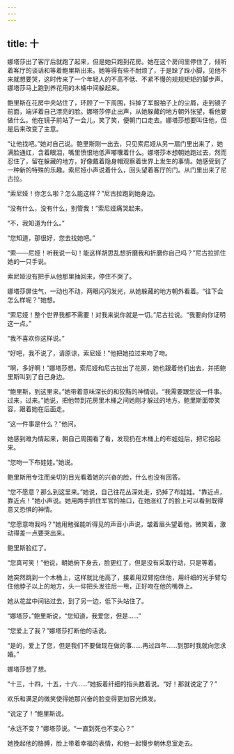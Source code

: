 ```yaml
---
---
---
```

title: 十
---




娜塔莎出了客厅后就跑了起来，但是她只跑到花房。她在这个房间里停住了，倾听着客厅的谈话和等着鲍里斯出来。她等得有些不耐烦了，于是跺了跺小脚，见他不来就想要哭，这时传来了一个年轻人的不高不低、不紧不慢的规规矩矩的脚步声。娜塔莎马上跑到养花用的木桶中间躲起来。

鲍里斯在花房中央站住了，环顾了一下周围，抖掉了军服袖子上的尘屑，走到镜子前面，端详着自己漂亮的脸。娜塔莎停止出声，从她躲藏的地方朝外张望，看他要做什么。他在镜子前站了一会儿，笑了笑，便朝门口走去。娜塔莎想要叫住他，但是后来改变了主意。

“让他找吧。”她对自己说。鲍里斯刚一出去，只见索尼娅从另一扇门里出来了，她满脸通红，含着眼泪，嘴里愤恨地低声嘟囔着什么。娜塔莎本想朝她跑过去，然而忍住了，留在躲藏的地方，好像戴着隐身帽观察着世界上发生的事情。她感受到了一种新的特殊的乐趣。索尼娅小声说着什么，回头望着客厅的门。从门里出来了尼古拉。

“索尼娅！你怎么啦？怎么能这样？”尼古拉跑到她身边。

“没有什么，没有什么，别管我！”索尼娅痛哭起来。

“不，我知道为什么。”

“您知道，那很好，您去找她吧。”

“索——尼娅！听我说一句！能这样胡思乱想折磨我和折磨你自己吗？”尼古拉抓住她的一只手说。

索尼娅没有把手从他那里抽回来，停住不哭了。

娜塔莎屏住气，一动也不动，两眼闪闪发光，从她躲藏的地方朝外看着。“往下会怎么样呢？”她想。

“索尼娅！整个世界我都不需要！对我来说你就是一切。”尼古拉说。“我要向你证明这一点。”

“我不喜欢你这样说。”

“好吧，我不说了，请原谅，索尼娅！”他把她拉过来吻了吻。

“啊，多好啊！”娜塔莎想。索尼娅和尼古拉出了花房，她也跟着他们出去，并把鲍里斯叫到了自己身边。

“鲍里斯，到这里来。”她带着意味深长的和狡黠的神情说。“我需要跟您说一件事。过来，过来。”她说，把他带到花房里木桶之间她刚才躲过的地方。鲍里斯面带笑容，跟着她在后面走。

“这一件事是什么？”他问。

她感到难为情起来，朝自己周围看了看，发现扔在木桶上的布娃娃后，把它抱起来。

“您吻一下布娃娃。”她说。

鲍里斯用专注而亲切的目光看着她的兴奋的脸，什么也没有回答。

“您不愿意？那么到这里来。”她说，自己往花丛深处走，扔掉了布娃娃。“靠近点，靠近点！”她小声说。她用两手抓住军官的袖口，在她涨红了的脸上可以看到既得意又恐惧的神情。

“您愿意吻我吗？”她用勉强能听得见的声音小声说，皱着眉头望着他，微笑着，激动得差一点要哭出来。

鲍里斯脸红了。

“您真可笑！”他说，朝她俯下身去，脸更红了，但是没有采取行动，只是等着。

她突然跳到一个木桶上，这样就比他高了，接着用双臂抱住他，用纤细的光手臂勾住他脖子以上的地方，头一仰把头发往后一甩，正好吻在他的嘴唇上。

她从花盆中间钻过去，到了另一边，低下头站住了。

“娜塔莎，”鲍里斯说，“您知道，我爱您，但是……”

“您爱上了我？”娜塔莎打断他的话说。

“是的，爱上了您，但是我们不要做现在做的事……再过四年……到那时我就向您求婚。”

娜塔莎想了想。

“十三，十四，十五，十六……”她扳着纤细的指头数着说。“好！那就说定了？”

欢乐和满足的微笑使得她那兴奋的脸变得更加容光焕发。

“说定了！”鲍里斯说。

“永远不变？”娜塔莎说。“一直到死也不变心？”

她挽起他的胳膊，脸上带着幸福的表情，和他一起慢步朝休息室走去。